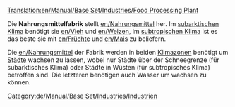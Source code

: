 [[Translation:en/Manual/Base Set/Industries/Food Processing Plant]]

{{de/Manual/Base Set/Industries/Industrie|Image=[[File:en/Manual/Base Set/Foodprocplant.png]]
|name=Nahrungsmittelfabrik
|climates=[[de/Manual/Klima#subtropisch|Subtropisch]], [[de/Manual/Klima#subarktisch|Subarktisch]].
|accepts=[[en/Vieh]], [[en/Weizen]] (nur Subarktisch). [[en/Früchte]], [[en/Mais]] (nur Subtropisch)
|produces=[[en/Nahrungsmittel]]
}}

Die '''Nahrungsmittelfabrik''' stellt [[en/Nahrungsmittel]] her. Im [[de/Manual/Klima#subarktisch|subarktischen Klima]] benötigt sie [[en/Vieh]] und [[en/Weizen]], im [[de/Manual/Klima#subtropisch|subtropischen Klima]] ist es das beste sie mit [[en/Früchte]] und [[en/Mais]] zu beliefern.



Die [[en/Nahrungsmittel]] der Fabrik werden in beiden [[de/Manual/Klima|Klimazonen]] benötigt um [[de/Manual/Stadt|Städte]] wachsen zu lassen, wobei nur Städte über der Schneegrenze (für subarktisches Klima) oder Städte in Wüsten (für subtropisches Klima) betroffen sind. Die letzteren benötigen auch Wasser um wachsen zu können.

<!--{{Navbox Industrien}}-->


<!--[[Category:Sub-Tropical Industries]][[Category:Sub-Arctic Industries]]-->
[[Category:de/Manual/Base Set/Industries/Industrien]]